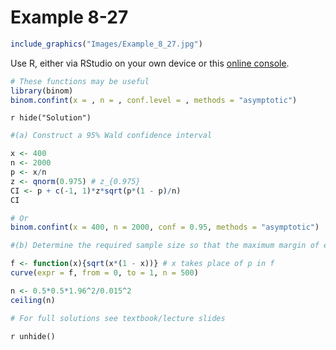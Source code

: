 # Example 8-27 {-}

```r
include_graphics("Images/Example_8_27.jpg")
```

Use R, either via RStudio on your own device or this [online console](https://www.mycompiler.io/new/r).


```r
# These functions may be useful
library(binom)
binom.confint(x = , n = , conf.level = , methods = "asymptotic")

```


`r hide("Solution")`
```r
#(a) Construct a 95% Wald confidence interval

x <- 400
n <- 2000
p <- x/n
z <- qnorm(0.975) # z_{0.975} 
CI <- p + c(-1, 1)*z*sqrt(p*(1 - p)/n)
CI

# Or
binom.confint(x = 400, n = 2000, conf = 0.95, methods = "asymptotic")

#(b) Determine the required sample size so that the maximum margin of error is within 0.015

f <- function(x){sqrt(x*(1 - x))} # x takes place of p in f
curve(expr = f, from = 0, to = 1, n = 500)

n <- 0.5*0.5*1.96^2/0.015^2
ceiling(n)

# For full solutions see textbook/lecture slides
```
`r unhide()`

